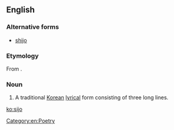 ==English==

===Alternative forms===
*[[shijo]]

===Etymology===
From {{etyl|ko|en}} {{term|lang=ko|시조}}.

===Noun===
{{en-noun}}
{{wikipedia}}
# A traditional [[Korean]] [[lyrical]] form consisting of three long lines.

[[Category:en:Poetry]]

[[ko:sijo]]